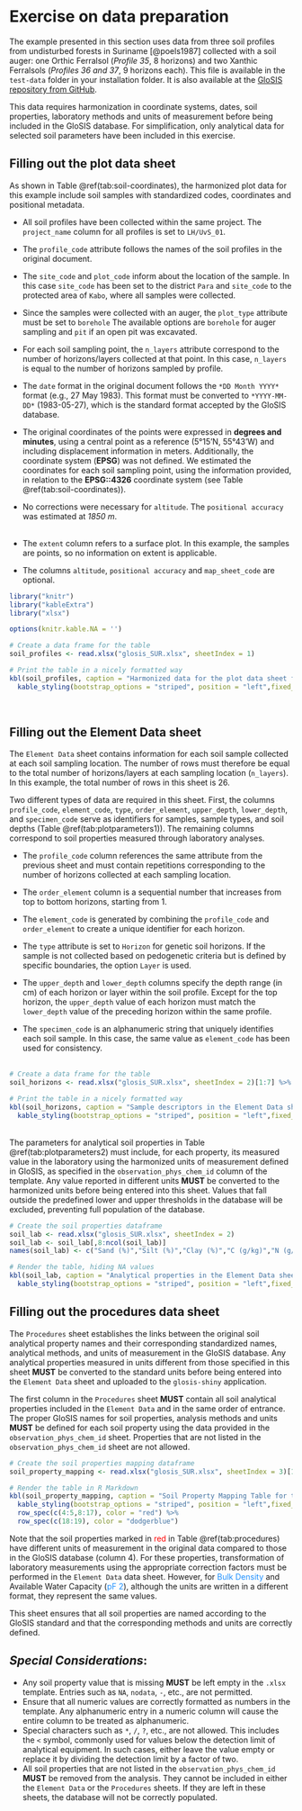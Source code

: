 # **Exercise on data preparation**

The example presented in this section uses data from three soil profiles from undisturbed forests in Suriname [@poels1987] collected with a soil auger: one Orthic Ferralsol (*Profile 35*, 8 horizons) and two Xanthic Ferralsols (*Profiles 36 and 37*, 9 horizons each). This file is available in the `test-data` folder in your installation folder. It is also available at the [GloSIS repository from GitHub](https://github.com/FAO-SID/Docker-Apps/blob/main/GloSIS-database/test_data/glosis_SUR.xlsx). 

This data requires harmonization in coordinate systems, dates, soil properties, laboratory methods and units of measurement before being included in the GloSIS database. For simplification, only analytical data for selected soil parameters have been included in this exercise.

## Filling out the plot data sheet

As shown in Table \@ref(tab:soil-coordinates), the harmonized plot data for this example include soil samples with standardized codes, coordinates and positional metadata.

- All soil profiles have been collected within the same project. The `project_name` column for all profiles is set to `LH/UvS_01`.

- The `profile_code` attribute follows the names of the soil profiles in the original document.

- The `site_code` and `plot_code` inform about the location of the sample. In this case `site_code` has been set to the district `Para` and `site_code` to the protected area of `Kabo`, where all samples were collected.

- Since the samples were collected with an auger, the `plot_type` attribute must be set to `borehole` The available options are `borehole` for auger sampling and `pit` if an open pit was excavated.

- For each soil sampling point, the `n_layers` attribute correspond to the number of horizons/layers collected at that point. In this case, `n_layers` is equal to the number of horizons sampled by profile.

- The `date` format in the original document follows the `*DD Month YYYY*` format (e.g., 27 May 1983). This format must be converted to `*YYYY-MM-DD*` (1983-05-27), which is the standard format accepted by the GloSIS database.

- The original coordinates of the points were expressed in **degrees and minutes**, using a central point as a reference (5°15'N, 55°43'W) and including displacement information in meters. Additionally, the coordinate system (**EPSG**) was not defined. We estimated the coordinates for each soil sampling point, using the information provided, in relation to the **EPSG::4326** coordinate system (see Table \@ref(tab:soil-coordinates)).

- No corrections were necessary for `altitude`. The `positional accuracy` was estimated at *1850 m*.   <br><br>

- The `extent` column refers to a surface plot. In this example, the samples are points, so no information on extent is applicable.

- The columns `altitude`, `positional accuracy` and `map_sheet_code` are optional.


```r
library("knitr")
library("kableExtra")
library("xlsx")

options(knitr.kable.NA = '')

# Create a data frame for the table
soil_profiles <- read.xlsx("glosis_SUR.xlsx", sheetIndex = 1)

# Print the table in a nicely formatted way
kbl(soil_profiles, caption = "Harmonized data for the plot data sheet for the exercise data.") %>%
  kable_styling(bootstrap_options = "striped", position = "left",fixed_thead = T)
```

<br>


## Filling out the Element Data sheet

The `Element Data` sheet contains information for each soil sample collected at each soil sampling location. The number of rows must therefore be equal to the total number of horizons/layers at each sampling location (`n_layers`). In this example, the total number of rows in this sheet is 26.

Two different types of data are required in this sheet. First, the columns `profile_code`, `element_code`, `type`, `order_element`, `upper_depth`, `lower_depth`, and `specimen_code` serve as identifiers for samples, sample types, and soil depths (Table \@ref(tab:plotparameters1)). The remaining columns correspond to soil properties measured through laboratory analyses.

- The `profile_code` column references the same attribute from the previous sheet and must contain repetitions corresponding to the number of horizons collected at each sampling location.

- The `order_element` column is a sequential number that increases from top to bottom horizons, starting from 1.

- The `element_code` is generated by combining the `profile_code` and `order_element` to create a unique identifier for each horizon.

- The `type` attribute is set to `Horizon` for genetic soil horizons. If the sample is not collected based on pedogenetic criteria but is defined by specific boundaries, the option `Layer` is used.

- The `upper_depth` and `lower_depth` columns specify the depth range (in cm) of each horizon or layer within the soil profile. Except for the top horizon, the `upper_depth` value of each horizon must match the `lower_depth` value of the preceding horizon within the same profile.

- The `specimen_code` is an alphanumeric string that uniquely identifies each soil sample. In this case, the same value as `element_code` has been used for consistency.   <br><br>


```r

# Create a data frame for the table
soil_horizons <- read.xlsx("glosis_SUR.xlsx", sheetIndex = 2)[1:7] %>% na.omit()  # Create a data frame for the table

# Print the table in a nicely formatted way
kbl(soil_horizons, caption = "Sample descriptors in the Element Data sheet for the exercise data.") %>%
  kable_styling(bootstrap_options = "striped", position = "left",fixed_thead = T)
```

<br>
The parameters for analytical soil properties in Table \@ref(tab:plotparameters2) must include, for each property, its measured value in the laboratory using the harmonized units of measurement defined in GloSIS, as specified in the `observation_phys_chem_id` column of the template. Any value reported in different units **MUST** be converted to the harmonized units before being entered into this sheet. Values that fall outside the predefined lower and upper thresholds in the database will be excluded, preventing full population of the database. 


```r

# Create the soil properties dataframe
soil_lab <- read.xlsx("glosis_SUR.xlsx", sheetIndex = 2)
soil_lab <- soil_lab[,8:ncol(soil_lab)]
names(soil_lab) <- c("Sand (%)","Silt (%)","Clay (%)","C (g/kg)","N (g/kg)","pH-H₂O","pH-KCl","CEC (cmol/kg)","Ca (cmol/kg)","Mg (cmol/kg)","K (cmol/kg)","Na (cmol/kg)","Al (cmol/kg)","ECEC (cmol/kg)","K total (cmol/kg)","P total (%)","P-Bray I (%)","Bulk Density (kg/dm3)","pF 2 (m3/100 m3)")

# Render the table, hiding NA values
kbl(soil_lab, caption = "Analytical properties in the Element Data sheet for the exercise data.") %>%
  kable_styling(bootstrap_options = "striped", position = "left",fixed_thead = T, font_size = 12)
```


## Filling out the procedures data sheet

The `Procedures` sheet establishes the links between the original soil analytical property names and their corresponding standardized names, analytical methods, and units of measurement in the GloSIS database. Any analytical properties measured in units different from those specified in this sheet **MUST** be converted to the standard units before being entered into the `Element Data` sheet and uploaded to the `glosis-shiny` application.

The first column in the `Procedures` sheet **MUST** contain all soil analytical properties included in the `Element Data` and in the same order of entrance. The proper GloSIS names for soil properties, analysis methods and units **MUST** be defined for each soil property using the data provided in the `observation_phys_chem_id` sheet. Properties that are not listed in the `observation_phys_chem_id` sheet are not allowed.  



```r
# Create the soil properties mapping dataframe
soil_property_mapping <- read.xlsx("glosis_SUR.xlsx", sheetIndex = 3)[1:4] %>% na.omit()

# Render the table in R Markdown
kbl(soil_property_mapping, caption = "Soil Property Mapping Table for the exercise data") %>%
  kable_styling(bootstrap_options = "striped", position = "left",fixed_thead = T) %>%
  row_spec(c(4:5,8:17), color = "red") %>%
  row_spec(c(18:19), color = "dodgerblue")
```
  

Note that the soil properties marked in <span style="color:red;">red</span> in Table \@ref(tab:procedures) have different units of measurement in the original data compared to those in the GloSIS database (column 4). For these properties, transformation of laboratory measurements using the appropriate correction factors must be performed in the `Element Data` data sheet. However, for <span style="color:dodgerblue">Bulk Density</span> and Available Water Capacity (<span style="color:dodgerblue;">pF 2</span>), although the units are written in a different format, they represent the same values.

This sheet ensures that all soil properties are named according to the GloSIS standard and that the corresponding methods and units are correctly defined. 


## *Special Considerations*:
- Any soil property value that is missing **MUST** be left empty in the `.xlsx` template. Entries such as `NA`, `nodata`, `-`, etc., are not permitted.  
- Ensure that all numeric values are correctly formatted as numbers in the template. Any alphanumeric entry in a numeric column will cause the entire column to be treated as alphanumeric.  
- Special characters such as `*`, `/`, `?`, etc., are not allowed. This includes the `<` symbol, commonly used for values below the detection limit of analytical equipment. In such cases, either leave the value empty or replace it by dividing the detection limit by a factor of two.  
- All soil properties that are not listed in the `observation_phys_chem_id` **MUST** be removed from the analysis. They cannot be included in either the `Element Data` or the `Procedures` sheets. If they are left in these sheets, the database will not be correctly populated.

